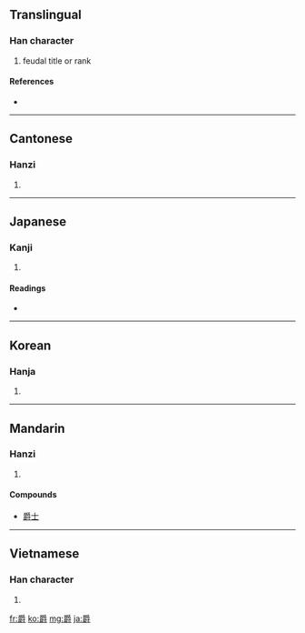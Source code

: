 ==Translingual==

===Han character===
{{Han char|rn=87|rad=爪|as=14|sn=18|four=2074<sub>6</sub>|canj=月田中戈 (BWLI)}}

# feudal title or rank

====References====
* {{Han ref|kx=0689.290|dkj=19710|dj=1102.280|hdz=32037.060|uh=7235|ud=29237|bh=C0EF|bd=49391}}

----

==Cantonese==

===Hanzi===
{{yue-hanzi|jyut=|y=jeuk3}}

# {{defn|Cantonese|sort=爪14}}

----

==Japanese==

===Kanji===
{{ja-kanji|grade=c|rs=爪14}}

# {{defn|Japanese|sort=爪14}}

====Readings====
* {{ja-readings|on=[[しゃく]] (shaku)|kun=[[さかずき]] (sakazuki)}}

----

==Korean==

===Hanja===
{{ko-hanja|hangeul=작|eumhun=|rv=jak|mr=chak|y=cak}}

# {{defn|Korean|sort=爪14}}

----

==Mandarin==

===Hanzi===
{{cmn-hanzi|pin=[[jué]] ([[jue2]])|wg=chüeh<sup>2</sup>}}

# {{defn|Mandarin|sort=爪14}}

====Compounds====
* [[爵士]]

----

==Vietnamese==
===Han character===
{{vi-hantu|[[tước]]|rs=爪14}}
# {{defn|Vietnamese|sort=爪14}}

[[fr:爵]]
[[ko:爵]]
[[mg:爵]]
[[ja:爵]]